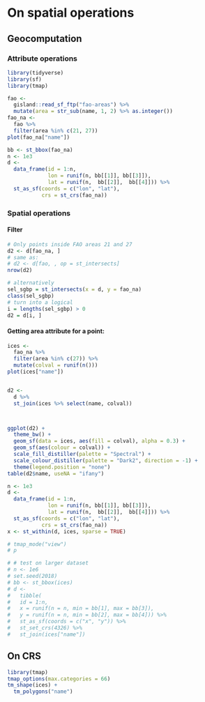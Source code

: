 # On spatial operations

## Geocomputation

### Attribute operations

```r
library(tidyverse)
library(sf)
library(tmap)
```

```r
fao <- 
  gisland::read_sf_ftp("fao-areas") %>% 
  mutate(area = str_sub(name, 1, 2) %>% as.integer())
fao_na <- 
  fao %>% 
  filter(area %in% c(21, 27))
plot(fao_na["name"])
```


```r
bb <- st_bbox(fao_na)
n <- 1e3
d <- 
  data_frame(id = 1:n,
             lon = runif(n, bb[[1]], bb[[3]]),
             lat = runif(n,  bb[[2]],  bb[[4]])) %>% 
  st_as_sf(coords = c("lon", "lat"),
           crs = st_crs(fao_na))
```

### Spatial operations

#### Filter

```r
# Only points inside FAO areas 21 and 27
d2 <- d[fao_na, ]
# same as:
# d2 <- d[fao, , op = st_intersects]
nrow(d2)

# alternatively
sel_sgbp = st_intersects(x = d, y = fao_na)
class(sel_sgbp)
# turn into a logical
i = lengths(sel_sgbp) > 0
d2 = d[i, ]
```

#### Getting area attribute for a point:
```r
ices <- 
  fao_na %>% 
  filter(area %in% c(27)) %>% 
  mutate(colval = runif(n()))
plot(ices["name"])


d2 <-
  d %>% 
  st_join(ices %>% select(name, colval))



ggplot(d2) +
  theme_bw() +
  geom_sf(data = ices, aes(fill = colval), alpha = 0.3) +
  geom_sf(aes(colour = colval)) +
  scale_fill_distiller(palette = "Spectral") +
  scale_colour_distiller(palette = "Dark2", direction = -1) +
  theme(legend.position = "none")
table(d2$name, useNA = "ifany")
```


```r
n <- 1e3
d <- 
  data_frame(id = 1:n,
             lon = runif(n, bb[[1]], bb[[3]]),
             lat = runif(n,  bb[[2]],  bb[[4]])) %>% 
  st_as_sf(coords = c("lon", "lat"),
           crs = st_crs(fao_na))
x <- st_within(d, ices, sparse = TRUE)
```


```r
# tmap_mode("view")
# p

# # test on larger dataset
# n <- 1e6
# set.seed(2018)
# bb <- st_bbox(ices)
# d <- 
#   tibble(
#   id = 1:n,
#   x = runif(n = n, min = bb[1], max = bb[3]),
#   y = runif(n = n, min = bb[2], max = bb[4])) %>% 
#   st_as_sf(coords = c("x", "y")) %>% 
#   st_set_crs(4326) %>% 
#   st_join(ices["name"])


```

## On CRS


```r
library(tmap)
tmap_options(max.categories = 66)
tm_shape(ices) +
  tm_polygons("name")
```

